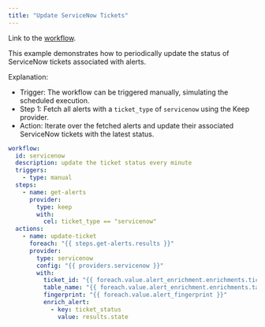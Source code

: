 ```yaml
---
title: "Update ServiceNow Tickets"
---
```


<Info>

Link to the [workflow](https://github.com/keephq/keep/blob/main/examples/workflows/update_service_now_tickets_status.yml).

</Info>

This example demonstrates how to periodically update the status of ServiceNow tickets associated with alerts.

Explanation:
- Trigger: The workflow can be triggered manually, simulating the scheduled execution.
- Step 1: Fetch all alerts with a `ticket_type` of `servicenow` using the Keep provider.
- Action: Iterate over the fetched alerts and update their associated ServiceNow tickets with the latest status.


```yaml
workflow:
  id: servicenow
  description: update the ticket status every minute
  triggers:
    - type: manual
  steps:
    - name: get-alerts
      provider:
        type: keep
        with:
          cel: ticket_type == "servicenow"
  actions:
    - name: update-ticket
      foreach: "{{ steps.get-alerts.results }}"
      provider:
        type: servicenow
        config: "{{ providers.servicenow }}"
        with:
          ticket_id: "{{ foreach.value.alert_enrichment.enrichments.ticket_id }}"
          table_name: "{{ foreach.value.alert_enrichment.enrichments.table_name }}"
          fingerprint: "{{ foreach.value.alert_fingerprint }}"
          enrich_alert:
            - key: ticket_status
              value: results.state
```
